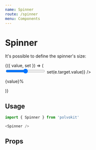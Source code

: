 ```yaml
---
name: Spinner
route: /spinner
menu: Components
---
```



# Spinner

<Playground>
  <Spinner />
</Playground>

It's possible to define the spinner's size:

<Playground>
  <Value defaultValue={Spinner.defaultProps.size}>
    {({ value, set }) => (
      <div>
        <input
          type='range'
          min={1}
          max={100}
          value={value}
          onChange={e => set(e.target.value)}
        />
        <p>
          {value}%
        </p>
        <Spinner
          size={value}
        />
      </div>
    )}
  </Value>
</Playground>

## Usage

```js
import { Spinner } from 'polvokit'

<Spinner />
```

## Props

<Props of={Spinner} />
